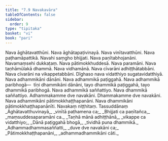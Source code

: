```yaml
---
title: "7.9 Navakavāra"
tableOfContents: false
sidebar:
  order: 9
type: "tipitaka"
basket: "vi"
book: "pari"
---
```



<DynamicBreadcrumb />

<Division number="329" book="pari" e="ch" v="5" p="244">

<Paragraph number="1559" book="pari">
Nava āghātavatthūni. Nava āghātapaṭivinayā. Nava vinītavatthūni. Nava paṭhamāpattikā. Navahi saṃgho bhijjati. Nava paṇītabhojanāni. Navamaṃsehi dukkaṭaṃ. Nava pātimokkhuddesā. Nava paramāni. Nava taṇhāmūlakā dhammā. Nava vidhamānā. Nava cīvarāni adhiṭṭhātabbāni. Nava cīvarāni na vikappetabbāni. Dīghaso nava vidatthiyo sugatavidatthiyā. Nava adhammikāni dānāni. Nava adhammikā paṭiggahā. Nava adhammikā paribhogā—  tīṇi dhammikāni dānāni, tayo dhammikā paṭiggahā, tayo dhammikā paribhogā. Nava adhammikā saññattiyo. Nava dhammikā saññattiyo. Adhammakamme dve navakāni. Dhammakamme dve navakāni. Nava adhammikāni pātimokkhaṭṭhapanāni. Nava dhammikāni pātimokkhaṭṭhapanānīti.

</Paragraph>
</Division>

<Paragraph number="1560" type="center" book="pari">
Navakaṃ niṭṭhitaṃ.



</Paragraph>

<Paragraph number="1561" type="center" book="pari">
Tassuddānaṃ


</Paragraph>

<Paragraph number="1562" type="verses" book="pari">
_Āghātavatthuvinayā,_  
_vinītā paṭhamena ca;_  
_Bhijjati ca paṇītañca,_  
_maṃsuddesaparamāni ca._  

</Paragraph>

<Paragraph number="1563" type="verses" book="pari">
_Taṇhā mānā adhiṭṭhānā,_  
_vikappe ca vidatthiyo;_  
_Dānā paṭiggahā bhogā,_  
_tividhā puna dhammikā._  

</Paragraph>

<Paragraph number="1564" type="verses" book="pari">
_Adhammadhammasaññatti,_  
_duve dve navakāni ca;_  
_Pātimokkhaṭṭhapanāni,_  
_adhammadhammikāni cāti._
</Paragraph>